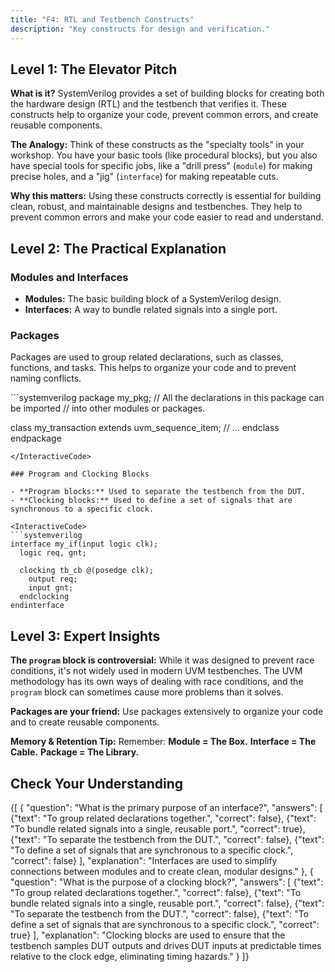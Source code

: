 ```yaml
---
title: "F4: RTL and Testbench Constructs"
description: "Key constructs for design and verification."
---
```



## Level 1: The Elevator Pitch

**What is it?** SystemVerilog provides a set of building blocks for creating both the hardware design (RTL) and the testbench that verifies it. These constructs help to organize your code, prevent common errors, and create reusable components.

**The Analogy:** Think of these constructs as the "specialty tools" in your workshop. You have your basic tools (like procedural blocks), but you also have special tools for specific jobs, like a "drill press" (`module`) for making precise holes, and a "jig" (`interface`) for making repeatable cuts.

**Why this matters:** Using these constructs correctly is essential for building clean, robust, and maintainable designs and testbenches. They help to prevent common errors and make your code easier to read and understand.

## Level 2: The Practical Explanation

### Modules and Interfaces

- **Modules:** The basic building block of a SystemVerilog design.
- **Interfaces:** A way to bundle related signals into a single port.

### Packages

Packages are used to group related declarations, such as classes, functions, and tasks. This helps to organize your code and to prevent naming conflicts.

<InteractiveCode>
```systemverilog
package my_pkg;
  // All the declarations in this package can be imported
  // into other modules or packages.

  class my_transaction extends uvm_sequence_item;
    // ...
  endclass
endpackage
```
</InteractiveCode>

### Program and Clocking Blocks

- **Program blocks:** Used to separate the testbench from the DUT.
- **Clocking blocks:** Used to define a set of signals that are synchronous to a specific clock.

<InteractiveCode>
```systemverilog
interface my_if(input logic clk);
  logic req, gnt;

  clocking tb_cb @(posedge clk);
    output req;
    input gnt;
  endclocking
endinterface
```
</InteractiveCode>

## Level 3: Expert Insights

**The `program` block is controversial:** While it was designed to prevent race conditions, it's not widely used in modern UVM testbenches. The UVM methodology has its own ways of dealing with race conditions, and the `program` block can sometimes cause more problems than it solves.

**Packages are your friend:** Use packages extensively to organize your code and to create reusable components.

**Memory & Retention Tip:** Remember: **Module = The Box.** **Interface = The Cable.** **Package = The Library.**

## Check Your Understanding

<Quiz>
  {[
    {
      "question": "What is the primary purpose of an interface?",
      "answers": [
        {"text": "To group related declarations together.", "correct": false},
        {"text": "To bundle related signals into a single, reusable port.", "correct": true},
        {"text": "To separate the testbench from the DUT.", "correct": false},
        {"text": "To define a set of signals that are synchronous to a specific clock.", "correct": false}
      ],
      "explanation": "Interfaces are used to simplify connections between modules and to create clean, modular designs."
    },
    {
      "question": "What is the purpose of a clocking block?",
      "answers": [
        {"text": "To group related declarations together.", "correct": false},
        {"text": "To bundle related signals into a single, reusable port.", "correct": false},
        {"text": "To separate the testbench from the DUT.", "correct": false},
        {"text": "To define a set of signals that are synchronous to a specific clock.", "correct": true}
      ],
      "explanation": "Clocking blocks are used to ensure that the testbench samples DUT outputs and drives DUT inputs at predictable times relative to the clock edge, eliminating timing hazards."
    }
  ]}
</Quiz>
